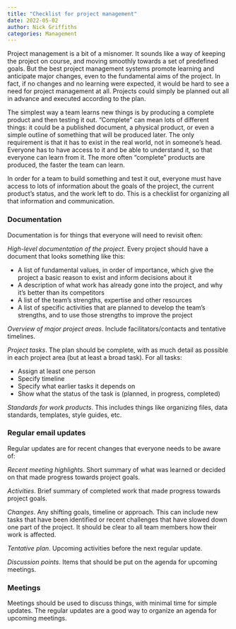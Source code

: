 ```yaml
---
title: "Checklist for project management"
date: 2022-05-02
author: Nick Griffiths
categories: Management
---
```


Project management is a bit of a misnomer. It sounds like a way of keeping the project on course, and moving smoothly towards a set of predefined goals. But the best project management systems promote learning and anticipate major changes, even to the fundamental aims of the project. In fact, if no changes and no learning were expected, it would be hard to see a need for project management at all. Projects could simply be planned out all in advance and executed according to the plan.

The simplest way a team learns new things is by producing a complete product and then testing it out. "Complete" can mean lots of different things: it could be a published document, a physical product, or even a simple outline of something that will be produced later. The only requirement is that it has to exist in the real world, not in someone's head. Everyone has to have access to it and be able to understand it, so that everyone can learn from it. The more often "complete" products are produced, the faster the team can learn.

In order for a team to build something and test it out, everyone must have access to lots of information about the goals of the project, the current product's status, and the work left to do. This is a checklist for organizing all that information and communication.

### Documentation

Documentation is for things that everyone will need to revisit often:

*High-level documentation of the project*. Every project should have a document that looks something like this:

- A list of fundamental values, in order of importance, which give the project a basic reason to exist and inform decisions about it
- A description of what work has already gone into the project, and why it's better than its competitors
- A list of the team's strengths, expertise and other resources
- A list of specific activities that are planned to develop the team's strengths, and to use those strengths to improve the project

*Overview of major project areas*. Include facilitators/contacts and tentative timelines.

*Project tasks*. The plan should be complete, with as much detail as possible in each project area (but at least a broad task). For all tasks:

- Assign at least one person
- Specify timeline
- Specify what earlier tasks it depends on
- Show what the status of the task is (planned, in progress, completed)

*Standards for work products*. This includes things like organizing files, data standards, templates, style guides, etc.

### Regular email updates

Regular updates are for recent changes that everyone needs to be aware of:

*Recent meeting highlights*. Short summary of what was learned or decided on that made progress towards project goals.

*Activities*. Brief summary of completed work that made progress towards project goals.

*Changes*. Any shifting goals, timeline or approach. This can include new tasks that have been identified or recent challenges that have slowed down one part of the project. It should be clear to all team members how their work is affected.

*Tentative plan*. Upcoming activities before the next regular update.

*Discussion points*. Items that should be put on the agenda for upcoming meetings.

### Meetings

Meetings should be used to discuss things, with minimal time for simple updates. The regular updates are a good way to organize an agenda for upcoming meetings.
